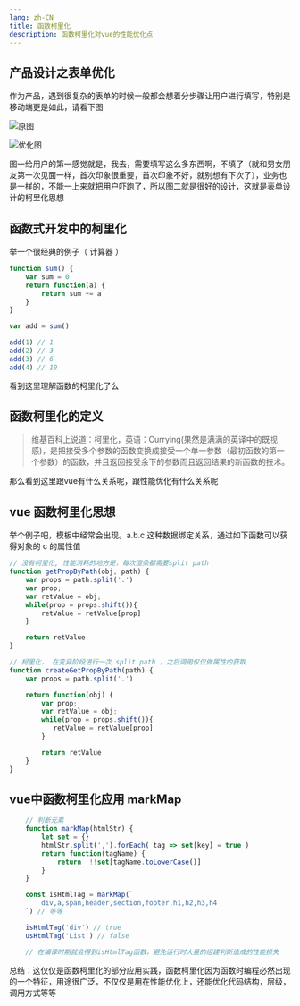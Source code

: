 ```yaml
---
lang: zh-CN
title: 函数柯里化
description: 函数柯里化对vue的性能优化点
---
```


## 产品设计之表单优化

作为产品，遇到很复杂的表单的时候一般都会想着分步骤让用户进行填写，特别是移动端更是如此，请看下图

![原图](/vue/performance/form-long.png)

![优化图](/vue/performance/form-short.png)

图一给用户的第一感觉就是，我去，需要填写这么多东西啊，不填了（就和男女朋友第一次见面一样，首次印象很重要，首次印象不好，就别想有下次了），业务也是一样的，不能一上来就把用户吓跑了，所以图二就是很好的设计，这就是表单设计的柯里化思想

## 函数式开发中的柯里化

举一个很经典的例子（ 计算器 ）

```js
function sum() {
    var sum = 0
    return function(a) {
        return sum += a
    }
}

var add = sum()

add(1) // 1
add(2) // 3
add(3) // 6
add(4) // 10

```

看到这里理解函数的柯里化了么

## 函数柯里化的定义

> 维基百科上说道：柯里化，英语：Currying(果然是满满的英译中的既视感)，是把接受多个参数的函数变换成接受一个单一参数（最初函数的第一个参数）的函数，并且返回接受余下的参数而且返回结果的新函数的技术。

那么看到这里跟vue有什么关系呢，跟性能优化有什么关系呢

## vue 函数柯里化思想

举个例子吧，模板中经常会出现。a.b.c 这种数据绑定关系，通过如下函数可以获得对象的 c 的属性值

```js
// 没有柯里化, 性能消耗的地方是，每次渲染都需要split path 
function getPropByPath(obj, path) {
    var props = path.split('.')
    var prop;
    var retValue = obj;
    while(prop = props.shift()){
        retValue = retValue[prop]
    }

    return retValue
}

// 柯里化， 在变异阶段进行一次 split path ，之后调用仅仅做属性的获取
function createGetPropByPath(path) {
    var props = path.split('.')

    return function(obj) {
        var prop;
        var retValue = obj;
        while(prop = props.shift()){
           retValue = retValue[prop]
        }

        return retValue
    }
}
```

## vue中函数柯里化应用 markMap

```js
    // 判断元素
    function markMap(htmlStr) {
        let set = {}
        htmlStr.split(',').forEach( tag => set[key] = true )
        return function(tagName) {
            return  !!set[tagName.toLowerCase()]
        }        
    }

    const isHtmlTag = markMap(`
        div,a,span,header,section,footer,h1,h2,h3,h4
    `) // 等等

    isHtmlTag('div') // true
    usHtmlTag('List') // false

    // 在编译时期就会得到isHtmlTag函数，避免运行时大量的组建判断造成的性能损失
```

总结：这仅仅是函数柯里化的部分应用实践，函数柯里化因为函数时编程必然出现的一个特征，用途很广泛，不仅仅是用在性能优化上，还能优化代码结构，层级，调用方式等等